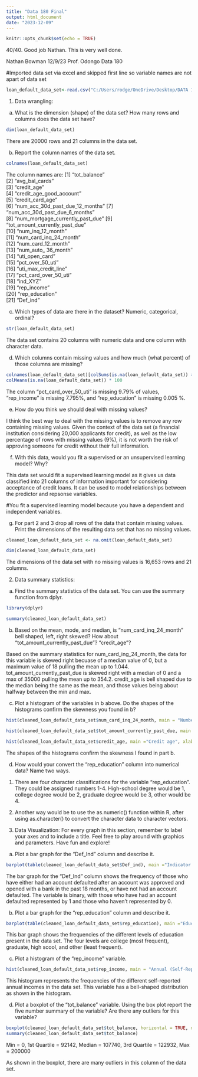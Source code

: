 ```yaml
---
title: "Data 180 Final"
output: html_document
date: "2023-12-09"
---
```


```r
knitr::opts_chunk$set(echo = TRUE)
```
40/40. Good job Nathan. This is very well done. 

Nathan Bowman
12/9/23
Prof. Odongo
Data 180

#Imported data set via excel and skipped first line so variable names are not apart of data set
```r
loan_default_data_set<-read.csv("C:/Users/rodge/OneDrive/Desktop/DATA 180 -Intoduction to Data Science/DATA-180-Introduction-to-Data-Science--Section-2/data/loan_default_data_set.csv")
```
1.	Data wrangling:
  
  a.	What is the dimension (shape) of the data set?  How many rows and columns does the data set have?

```r
dim(loan_default_data_set)
```

There are 20000 rows and 21 columns in the data set.

  b.	Report the column names of the data set.

```r
colnames(loan_default_data_set)
```
The column names are:
 [1] "tot_balance"                    
 [2] "avg_bal_cards"                  
 [3] "credit_age"                     
 [4] "credit_age_good_account"        
 [5] "credit_card_age"                
 [6] "num_acc_30d_past_due_12_months" 
 [7] "num_acc_30d_past_due_6_months"  
 [8] "num_mortgage_currently_past_due"
 [9] "tot_amount_currently_past_due"  
[10] "num_inq_12_month"               
[11] "num_card_inq_24_month"          
[12] "num_card_12_month"              
[13] "num_auto_ 36_month"             
[14] "uti_open_card"                  
[15] "pct_over_50_uti"                
[16] "uti_max_credit_line"            
[17] "pct_card_over_50_uti"           
[18] "ind_XYZ"                        
[19] "rep_income"                     
[20] "rep_education"                  
[21] "Def_ind"         
 
  c.	Which types of data are there in the dataset? Numeric, categorical, ordinal?

```r
str(loan_default_data_set)
```

The data set contains 20 columns with numeric data and one column with character data.

  d.	Which columns contain missing values and how much (what percent) of those columns are missing?
  
```r
colnames(loan_default_data_set)[colSums(is.na(loan_default_data_set)) > 0]
colMeans(is.na(loan_default_data_set)) * 100
```

The column "pct_card_over_50_uti" is missing 9.79% of values, "rep_income" is missing 7.795%, and "rep_education" is missing 0.005 %.

  e.	How do you think we should deal with missing values? 
  
I think the best way to deal with the missing values is to remove any row containing missing values. Given the context of the data set (a financial institution considering 20,000 applicants for credit), as well as the low percentage of rows with missing values (9%), it is not worth the risk of approving someone for credit without their full information. 
  
  f.	With this data, would you fit a supervised or an unsupervised learning model? Why? 
  
This data set would fit a supervised learning model as it gives us data classified into 21 columns of information important for considering acceptance of credit loans. It can be used to model relationships between the predictor and repsonse variables. 


#You fit a supervised learning model because you have a dependent and independent variables. 
  
  g.	For part 2 and 3 drop all rows of the data that contain missing values. Print the dimensions of the resulting data set that has no missing values.
  
```r
cleaned_loan_default_data_set <- na.omit(loan_default_data_set)

dim(cleaned_loan_default_data_set)
```

The dimensions of the data set with no missing values is 16,653 rows and 21 columns. 

2.	Data summary statistics:

  a.	Find the summary statistics of the data set. You can use the summary function from dplyr. 

```r
library(dplyr)

summary(cleaned_loan_default_data_set)
```

  b.	Based on the mean, mode, and median, is “num_card_inq_24_month” bell shaped, left, right skewed? How about “tot_amount_currently_past_due”? “credit_age”? 

Based on the summary statistics for num_card_ing_24_month, the data for this variable is skewed right becuase of a median value of 0, but a maximum value of 18 pulling the mean up to 1.044. tot_amount_currently_past_due is skewed right with a median of 0 and a max of 35000 pulling the mean up to 354.2. credit_age is bell shaped due to the median being the same as the mean, and those values being about halfway between the min and max. 

  c.	Plot a histogram of the variables in b above. Do the shapes of the histograms confirm the skewness you found in b?
  
```r
hist(cleaned_loan_default_data_set$num_card_inq_24_month, main = "Number of Credit Card Inquiries in Last 24 Months", xlab = "Number of Inquiries", ylim = c(0,1200), col = "orange")

hist(cleaned_loan_default_data_set$tot_amount_currently_past_due, main = "Total Amount Past Due for All Credit Accounts", xlab = "Amount Past Due", ylim = c(0,1500), col = "pink")

hist(cleaned_loan_default_data_set$credit_age, main ="Credit age", xlab = "Age in Months", ylim = c(0,5000), col = "purple")
```

The shapes of the histograms confirm the skewness I found in part b. 

  d.	How would your convert the “rep_education” column into numerical data? Name two ways. 
  
  1) There are four character classifications for the variable "rep_education". They could be assigned numbers 1-4. High-school degree would be 1, college degree would be 2, graduate degree would be 3, other would be 4. 
  
  2) Another way would be to use the as.numeric() function within R, after using as.character() to convert the character data to character vectors. 
 
3.	Data Visualization:
    For every graph in this section, remember to label your axes and to include a title. Feel free to play around with graphics and parameters. Have fun and explore!

  a.	Plot a bar graph for the “Def_Ind” column and describe it. 

```r
barplot(table(cleaned_loan_default_data_set$Def_ind), main ="Indicator of Default", xlab = "Not Defaulted (0) vs Defaulted (1)", ylab = "Frequency", col = "blue", ylim = c(0,20000))
```
The bar graph for the "Def_Ind" column shows the frequency of those who have either had an account defaulted after an account was approved and opened with a bank in the past 18 months, or have not had an account defaulted. The variable is binary, with those who have had an account defaulted represented by 1 and those who haven't represented by 0. 

  b.	Plot a bar graph for the “rep_education" column and describe it. 
  
```r
barplot(table(cleaned_loan_default_data_set$rep_education), main ="Education Level", xlab = "Level", ylab = "Frequency", col = "green", ylim = c(0,20000))  
```
This bar graph shows the frequencies of the different levels of education present in the data set. The four levels are college (most frequent), graduate, high scool, and other (least frequent).

  c.	Plot a histogram of the “rep_income” variable.
  
```r
hist(cleaned_loan_default_data_set$rep_income, main = "Annual (Self-Reported) Income", xlab = "Income", col = "red")
```
This histogram represents the frequencies of the different self-reported annual incomes in the data set. This variable has a bell-shaped distribution as shown in the histogram. 

  d.	Plot a boxplot of the “tot_balance” variable. Using the box plot report the five number summary of the variable? Are there any outliers for this variable? 

```r
boxplot(cleaned_loan_default_data_set$tot_balance, horizontal = TRUE, main = "Box Plot for Total Available Balance", ylab = "Balance in Dollars", col = "lavender")
summary(cleaned_loan_default_data_set$tot_balance)
```
Min = 0, 1st Quartile = 92142, Median = 107740, 3rd Quartile = 122932, Max = 200000 

As shown in the boxplot, there are many outliers in this column of the data set.

